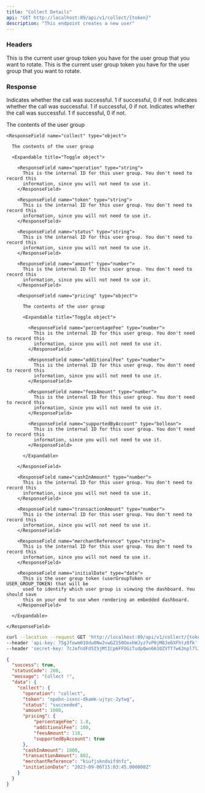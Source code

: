 ```yaml
---
title: "Collect Details"
api: "GET http://localhost:89/api/v1/collect/{token}"
description: "This endpoint creates a new user"
---
```


### Headers

<ParamField header="api-key" type="string" required>
  This is the current user group token you have for the user group that you want
  to rotate.
</ParamField>

<ParamField header="secret-key" type="string" required>
  This is the current user group token you have for the user group that you want
  to rotate.
</ParamField>

### Response

<ResponseField name="success" type="boolean">
  Indicates whether the call was successful. 1 if successful, 0 if not.
</ResponseField>

<ResponseField name="statusCode" type="number">
  Indicates whether the call was successful. 1 if successful, 0 if not.
</ResponseField>

<ResponseField name="message" type="string">
  Indicates whether the call was successful. 1 if successful, 0 if not.
</ResponseField>

<ResponseField name="data" type="object">

  The contents of the user group

  <Expandable title="Toggle object">

    <ResponseField name="collect" type="object">

      The contents of the user group

      <Expandable title="Toggle object">

        <ResponseField name="operation" type="string">
          This is the internal ID for this user group. You don't need to record this
          information, since you will not need to use it.
        </ResponseField>

        <ResponseField name="token" type="string">
          This is the internal ID for this user group. You don't need to record this
          information, since you will not need to use it.
        </ResponseField>

        <ResponseField name="status" type="string">
          This is the internal ID for this user group. You don't need to record this
          information, since you will not need to use it.
        </ResponseField>

        <ResponseField name="amount" type="number">
          This is the internal ID for this user group. You don't need to record this
          information, since you will not need to use it.
        </ResponseField>

        <ResponseField name="pricing" type="object">

          The contents of the user group

          <Expandable title="Toggle object">

            <ResponseField name="percentageFee" type="number">
              This is the internal ID for this user group. You don't need to record this
              information, since you will not need to use it.
            </ResponseField>

            <ResponseField name="additionalFee" type="number">
              This is the internal ID for this user group. You don't need to record this
              information, since you will not need to use it.
            </ResponseField>

            <ResponseField name="feesAmount" type="number">
              This is the internal ID for this user group. You don't need to record this
              information, since you will not need to use it.
            </ResponseField>

            <ResponseField name="supportedByAccount" type="bollean">
              This is the internal ID for this user group. You don't need to record this
              information, since you will not need to use it.
            </ResponseField>

          </Expandable>

        </ResponseField>

        <ResponseField name="cashInAmount" type="number">
          This is the internal ID for this user group. You don't need to record this
          information, since you will not need to use it.
        </ResponseField>

        <ResponseField name="transactionAmount" type="number">
          This is the internal ID for this user group. You don't need to record this
          information, since you will not need to use it.
        </ResponseField>

        <ResponseField name="merchantReference" type="string">
          This is the internal ID for this user group. You don't need to record this
          information, since you will not need to use it.
        </ResponseField>

        <ResponseField name="initialDate" type="date">
          This is the user group token (userGroupToken or USER_GROUP_TOKEN) that will be
          used to identify which user group is viewing the dashboard. You should save
          this on your end to use when rendering an embedded dashboard.
        </ResponseField>

      </Expandable>

    </ResponseField>

  </Expandable>

</ResponseField>

<RequestExample>

```bash cURL
curl --location --request GET 'http://localhost:89/api/v1/collect/{token}' \
--header 'api-key: 75gJfowm010du0Nw2vwGZ150OoxhWJyz7vP0jM8Je6XFhtz0fk' \
--header 'secret-key: 7cJofndFd5I5jMtICp6FFOGiTudpQwn661OZVTT7w63npl7lJ1'
```

</RequestExample>

<ResponseExample>

```json Response
{
  "success": true,
  "statusCode": 200,
  "message": "Collect !",
  "data": {
    "collect": {
      "operation": "collect",
      "token": "opxbn-isxnc-dkamk-ujtyc-2ytwg",
      "status": "succeeded",
      "amount": 1000,
      "pricing": {
          "percentageFee": 1.8,
          "additionalFee": 100,
          "feesAmount": 118,
          "supportedByAccount": true
      },
      "cashInAmount": 1000,
      "transactionAmount": 882,
      "merchantReference": "kiufjsknduifdnfz",
      "initiationDate": "2023-09-06T15:03:45.000000Z"
    }
  }
}
```

</ResponseExample>
